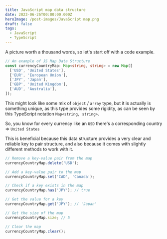 ```yaml
---
title: JavaScript map data structure
date: 2023-06-26T00:00:00.000Z
heroImage: /post-images/JavaScript map.png
draft: false
tags:
  - JavaScript
  - TypeScript
---
```


A picture worth a thousand words, so let's start off with a code example.

```typescript
// An example of JS Map Data Structure
const currencyCountryMap: Map<string, string> = new Map([
  ['USD', 'United States'],
  ['EUR', 'European Union'],
  ['JPY', 'Japan'],
  ['GBP', 'United Kingdom'],
  ['AUD', 'Australia'],
]);
```

This might look like some mix of `object` / `array` type, but it is actually is something unique, as this type provides some rigidity, as can be seen by this TypeScript notation `Map<string, string>`.

So, you know for every currency like an `USD` there's a corresponding country => `United States`

This is beneficial because this data structure provides a very clear and reliable key to pair structure, and also because it comes with slightly different methods to work with it.

```typescript
// Remove a key-value pair from the map
currencyCountryMap.delete('USD');

// Add a key-value pair to the map
currencyCountryMap.set('CAD', 'Canada');

// Check if a key exists in the map
currencyCountryMap.has('JPY'); // true

// Get the value for a key
currencyCountryMap.get('JPY'); // 'Japan'

// Get the size of the map
currencyCountryMap.size; // 5

// Clear the map
currencyCountryMap.clear();
```